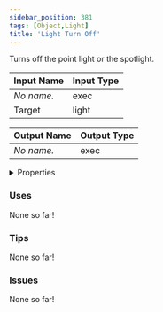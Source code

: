 ```yaml
---
sidebar_position: 381
tags: [Object,Light]
title: 'Light Turn Off'
---
```


Turns off the point light or the spotlight.



<DocusaurusSvg />

| Input Name | Input Type |
|-----------|-----------|
| *No name.* | exec |
| Target | light |

| Output Name | Output Type |
|-----------|-----------|
| *No name.* | exec |


<details>
  <summary>Properties</summary>
  <div>
    <div>
    <table>
      <thead>
        <tr>
          <th>Is beta required?</th>
          <th>No</th>
        </tr>
        <tr>
          <th>Is this chip a trolling risk?</th>
          <th>No</th>
        </tr>
        <tr>
          <th>Is this chip a role assignment risk?</th>
          <th>No</th>
        </tr>
        <tr>
          <th>Chip UUID</th>
          <th>0f96406e-af69-4f6c-a430-c6b004457ef4</th>
        </tr>
        <tr>
          <th>Room availability</th>
          <th>Available everywhere</th>
        </tr>
      </thead>
    </table>
    </div>
  </div>
</details>

### Uses

None so far!

### Tips

None so far!

### Issues

None so far!